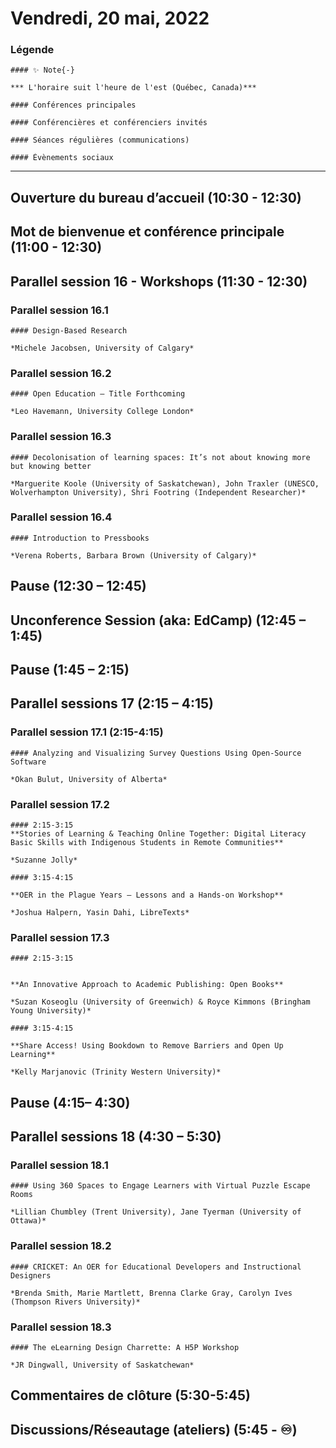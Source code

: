 # Vendredi, 20 mai, 2022 
### Légende {-}

```block

#### ✨ Note{-}

*** L'horaire suit l'heure de l'est (Québec, Canada)***
```

```block
#### Conférences principales

```

```block
#### Conférencières et conférenciers invités

```

```block
#### Séances régulières (communications)

```
```block
#### Évènements sociaux

```
--- 



## Ouverture du bureau d’accueil (10:30 - 12:30) {-}


## Mot de bienvenue et conférence principale (11:00 - 12:30) {-}


## Parallel session 16 - Workshops (11:30 - 12:30) {-}


### Parallel session  16.1 {-}

```block
#### Design-Based Research

*Michele Jacobsen, University of Calgary*
```

### Parallel session 16.2 {-}

```block
#### Open Education – Title Forthcoming

*Leo Havemann, University College London*
```

### Parallel session 16.3 {-}

```block
#### Decolonisation of learning spaces: It’s not about knowing more but knowing better

*Marguerite Koole (University of Saskatchewan), John Traxler (UNESCO, Wolverhampton University), Shri Footring (Independent Researcher)*
```

### Parallel session 16.4 {-}

```block
#### Introduction to Pressbooks

*Verena Roberts, Barbara Brown (University of Calgary)*
```
## Pause (12:30 – 12:45) {-}

## Unconference Session (aka: EdCamp) (12:45 – 1:45) {-}
## Pause (1:45 – 2:15) {-}

## Parallel sessions 17 (2:15 – 4:15) {-}
 
### Parallel session 17.1 (2:15-4:15) {-}

```block
#### Analyzing and Visualizing Survey Questions Using Open-Source Software

*Okan Bulut, University of Alberta*
```

### Parallel session 17.2  {-}


```block
#### 2:15-3:15
**Stories of Learning & Teaching Online Together: Digital Literacy Basic Skills with Indigenous Students in Remote Communities**

*Suzanne Jolly*
```
```block
#### 3:15-4:15

**OER in the Plague Years – Lessons and a Hands-on Workshop**

*Joshua Halpern, Yasin Dahi, LibreTexts*
```

### Parallel session 17.3 {-}

```block
#### 2:15-3:15


**An Innovative Approach to Academic Publishing: Open Books**

*Suzan Koseoglu (University of Greenwich) & Royce Kimmons (Bringham Young University)*
```

```block
#### 3:15-4:15

**Share Access! Using Bookdown to Remove Barriers and Open Up Learning**

*Kelly Marjanovic (Trinity Western University)*
```





## Pause (4:15– 4:30) {-}




## Parallel sessions 18 (4:30 – 5:30) {-}


### Parallel session 18.1 {-}

```block
#### Using 360 Spaces to Engage Learners with Virtual Puzzle Escape Rooms

*Lillian Chumbley (Trent University), Jane Tyerman (University of Ottawa)*
```

### Parallel session 18.2 {-}

```block
#### CRICKET: An OER for Educational Developers and Instructional Designers

*Brenda Smith, Marie Martlett, Brenna Clarke Gray, Carolyn Ives (Thompson Rivers University)*
```

### Parallel session 18.3 {-}

```block
#### The eLearning Design Charrette: A H5P Workshop

*JR Dingwall, University of Saskatchewan*
```

## Commentaires de clôture (5:30-5:45) {-}


## Discussions/Réseautage (ateliers) (5:45 - ♾️) {-}


